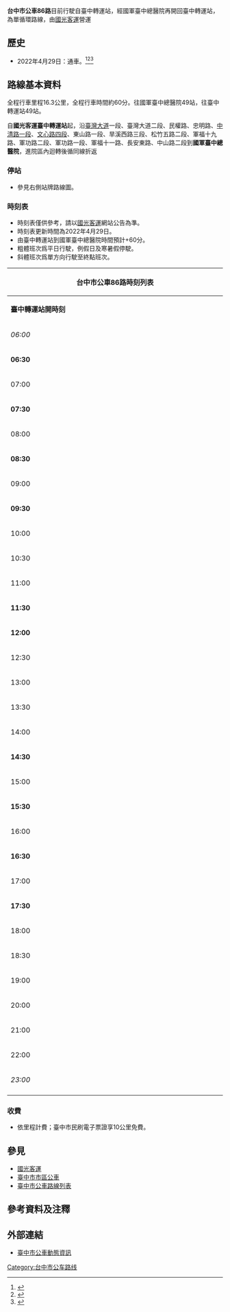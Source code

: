 {{Infobox Bus Route|image=|level1=06:00 - 23:00|bgcolor=silver|compete=|Fare=依里程計費|vehicle=|Other_route=[[台中市公車15路|台中市公車15路]]<br>[[台中市公車41路|台中市公車41路]]<br>[[台中市公車75路|台中市公車75路]]<br>[[台中市公車246路|台中市公車246路]]<br>[[台中市公車249路|台中市公車249路]]|frequency1=|frequency=固定班次<ref>{{Cite web |url=http://www.kingbus.com.tw/ticketPriceResult.php?sid=305 |title=存档副本 |access-date=2022-04-29 |archive-date=2020-07-01 |archive-url=https://web.archive.org/web/20200701202605/http://www.kingbus.com.tw/ticketPriceResult.php?sid=305 }}</ref>|level=06:30 - 23:00|number=台中市公車86路|end=[[國軍臺中總醫院|國軍臺中總醫院]]|via=[[File:ROC_Taiwan_Railways_Administration_Logo.svg|20px]][[臺中車站|臺中車站]]<br>[[國軍臺中總醫院中清院區|國軍臺中總醫院中清院區]]<br>[[文心中清站|捷運文心中清站]]<br>[[文心崇德站|捷運文心崇德站]]<br>[[四維國小站|捷運四維國小站]]<br>聯安醫院<br>弘光復健醫院<br>[[臺中市屯區藝文中心|臺中市屯區藝文中心]]|start=[[臺中轉運站_(國光客運)|臺中轉運站]]|time=約60分鐘|length=16.3|garage=|operator=[[國光客運|國光客運]]|manager=[[臺中市政府交通局|臺中市政府交通局]]公共運輸處|fontcolor=blue}}'''台中市公車86路'''目前行駛自臺中轉運站，經國軍臺中總醫院再開回臺中轉運站，為單循環路線，由[[國光客運|國光客運]]營運

== 歷史 ==

* 2022年4月29日：通車。<ref>{{Cite web|title=中市健康公車滿足就醫需求 國光客運86路4/29起通車|url=https://www.traffic.taichung.gov.tw/news/index-1.asp?Parser=9,4,20,,,,16982|accessdate=2022-04-29|publisher=臺中市政府交通局|dead-url=no}}</ref><ref>{{Cite web|title=台中健康公車滿足就醫需求 國光客運86路今通車|url=https://tw.news.yahoo.com/%E5%8F%B0%E4%B8%AD%E5%81%A5%E5%BA%B7%E5%85%AC%E8%BB%8A%E6%BB%BF%E8%B6%B3%E5%B0%B1%E9%86%AB%E9%9C%80%E6%B1%82-%E5%9C%8B%E5%85%89%E5%AE%A2%E9%81%8B86%E8%B7%AF%E4%BB%8A%E9%80%9A%E8%BB%8A-055641653.html|accessdate=2022-04-29|publisher=yahoo新聞|dead-url=no|archive-date=2022-04-29|archive-url=https://web.archive.org/web/20220429151043/https://tw.news.yahoo.com/%E5%8F%B0%E4%B8%AD%E5%81%A5%E5%BA%B7%E5%85%AC%E8%BB%8A%E6%BB%BF%E8%B6%B3%E5%B0%B1%E9%86%AB%E9%9C%80%E6%B1%82-%E5%9C%8B%E5%85%89%E5%AE%A2%E9%81%8B86%E8%B7%AF%E4%BB%8A%E9%80%9A%E8%BB%8A-055641653.html}}</ref><ref>{{Cite web|title=本公司臺中市區公車【86】.【289】於4/29(五)正式通車營運(詳情如內文)|url=http://www.kingbus.com.tw/newsContent.php?cid=1&pid=2344|accessdate=2022-04-29|dead-url=no|archive-date=2022-04-29|archive-url=https://web.archive.org/web/20220429151047/http://www.kingbus.com.tw/newsContent.php?cid=1&pid=2344}}</ref>

== 路線基本資料 ==
全程行車里程16.3公里，全程行車時間約60分。往國軍臺中總醫院49站，往臺中轉運站49站。

自'''國光客運臺中轉運站'''起，沿[[臺灣大道|臺灣大道]]一段、臺灣大道二段、民權路、忠明路、[[中清路|中清路一段]]、[[文心路|文心路四段]]、東山路一段、旱溪西路三段、松竹五路二段、軍福十九路、軍功路二段、軍功路一段、軍福十一路、長安東路、中山路二段到'''國軍臺中總醫院'''，進院區內迴轉後循同線折返

=== 停站 ===

* 參見右側站牌路線圖。
{{BS-map|title=台中市公車86路站牌|legend=0|collapsible=1|map=KBHFa~~'''[[臺中轉運站_(國光客運)|臺中轉運站]]'''
BHF~~[[File:ROC_Taiwan_Railways_Administration_Logo.svg|20px]][[臺中車站|臺中車站(臺灣大道)]]
BHF~~[[第一廣場|第一廣場]]
BHF~~[[彰化銀行|彰化銀行(臺灣大道)]]
BHF~~[[第二市場|第二市場(臺灣大道)]]
BHF~~臺灣大道中華路口
BHF~~臺灣大道原子街口
BHF~~茄苳腳
BHF~~民權臺灣大道口
BHF(R)f~~民權英才路口
BHF~~[[國軍臺中總醫院中清院區|八〇三醫院中清分院]]
BHF~~中清太原路口
BHF~~中清漢口路口
BHF~~[[天主教曉明女子高級中學|曉明女中(中清路)]]
BHF~~天津路商圈
BHF~~[[文心中清站|捷運文心中清站(文心路)]]
BHF(R)f~~文心中清路口
BHF~~文心青島東街口
BHF~~文心山西路口
BHF~~文心梅川西路口
BHF~~文心國小
BHF~~[[文心崇德站|捷運文心崇德站(文心路)]]
BHF~~文心崇德路口
BHF~~文心熱河路口
BHF~~[[四維國小站|四維國小站]]
BHF~~文心興安路口
BHF~~四維國小
BHF~~聯安醫院
BHF~~東光國小
BHF(L)g~~東山旱溪西路口
BHF~~天闊民眾活動中心
BHF~~松竹五軍榮五街口
BHF~~薇格中學(松竹五路)
BHF~~軍福公園
BHF~~軍福松竹二路口
BHF~~軍功農會
BHF~~軍功軍福十六路口
BHF(L)g~~軍功國小
BHF~~和福公園
BHF~~台中市廍子非營利幼兒園
BHF~~祥和公園
BHF~~弘光復健醫院(太原路)
BHF~~太原六號橋(太原路)
BHF~~廍子水資源回收中心
BHF~~新桃花源橋
BHF~~麗園公園
BHF~~[[臺中市屯區藝文中心|屯區藝文中心(長安東路)]]
BHF~~大興五街口
BHF~~大興一街口
BHF~~叉路口(中山路)
KBHFe~~'''[[國軍臺中總醫院|國軍臺中總醫院]]'''}}

=== 時刻表 ===

* 時刻表僅供參考，請以[[國光客運|國光客運]]網站公告為準。
* 時刻表更新時間為2022年4月29日。
* 由臺中轉運站到國軍臺中總醫院時間預計+60分。
* 粗體班次爲平日行駛，例假日及寒暑假停駛。
* 斜體班次爲單方向行駛至終點班次。

{| class="wikitable collapsible collapsed" style="width:70%;text-align:center"
! colspan="2" style="text-align:center" |台中市公車86路時刻列表
|- style="background:green; color:snow"
| style="width:10%" |'''臺中轉運站開時刻'''
| style="width:15%" |'''備註'''
|-
|''06:00''
|86W 國軍臺中總醫院→臺中轉運站
|-
|'''06:30'''
|例假日及寒暑假停駛
|-
|07:00
| -
|-
|'''07:30'''
|例假日及寒暑假停駛
|-
|08:00
| -
|-
|'''08:30'''
|例假日及寒暑假停駛
|-
|09:00
| -
|-
|'''09:30'''
|例假日及寒暑假停駛
|-
|10:00
| -
|-
|10:30
| -
|-
|11:00
| -
|-
|'''11:30'''
|例假日及寒暑假停駛
|-
|'''12:00'''
|例假日及寒暑假停駛
|-
|12:30
| -
|-
|13:00
| -
|-
|13:30
| -
|-
|14:00
| -
|-
|'''14:30'''
|例假日及寒暑假停駛
|-
|15:00
| -
|-
|'''15:30'''
|例假日及寒暑假停駛
|-
|16:00
| -
|-
|'''16:30'''
|例假日及寒暑假停駛
|-
|17:00
| -
|-
|'''17:30'''
|例假日及寒暑假停駛
|-
|18:00
| -
|-
|18:30
| -
|-
|19:00
| -
|-
|20:00
| -
|-
|21:00
| -
|-
|22:00
| -
|-
|''23:00''
|86E 臺中轉運站→國軍臺中總醫院
|-
|}

=== 收費 ===

* 依里程計費；臺中市民刷電子票證享10公里免費。

== 參見 ==

* [[國光客運|國光客運]]
* [[臺中市市區公車|臺中市市區公車]]
* [[臺中市公車路線列表|臺中市公車路線列表]]

== 參考資料及注釋 ==
<div class="references-2column">
<references />
</div>

== 外部連結 ==

* [https://citybus.taichung.gov.tw/ebus 臺中市公車動態資訊] {{Wayback|url=https://citybus.taichung.gov.tw/ebus |date=20210628133542 }}
{{臺中市市區公車}}

[[Category:台中市公车路线|Category:台中市公车路线]]